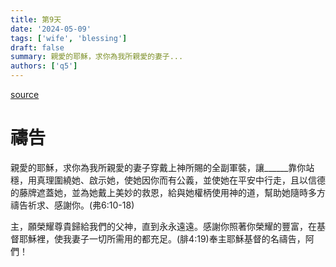 ```yaml
---
title: 第9天
date: '2024-05-09'
tags: ['wife', 'blessing']
draft: false
summary: 親愛的耶穌，求你為我所親愛的妻子...
authors: ['q5']
---
```


[source](https://q5help.me/faith/Prayforwife31Days.jsp)

# 禱告


親愛的耶穌，求你為我所親愛的妻子穿戴上神所賜的全副軍裝，讓______靠你站穩，用真理圍繞她、啟示她，使她因你而有公義，並使她在平安中行走，且以信德的藤牌遮蓋她，並為她戴上美妙的救恩，給與她權柄使用神的道，幫助她隨時多方禱告祈求、感謝你。(弗6:10-18)

主，願榮耀尊貴歸給我們的父神，直到永永遠遠。感謝你照著你榮耀的豐富，在基督耶穌裡，使我妻子一切所需用的都充足。(腓4:19)奉主耶穌基督的名禱告，阿們！
